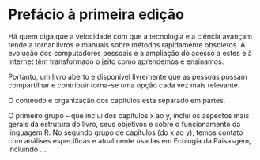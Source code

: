 # Prefácio à primeira edição {.unnumbered}

Há quem diga que a velocidade com que a tecnologia e a ciência avançam tende a tornar livros e manuais sobre métodos rapidamente obsoletos. A evolução dos computadores pessoais e a ampliação do acesso a estes e à Internet têm transformado o jeito como aprendemos e ensinamos. 

Portanto, um livro aberto e disponível livremente que as pessoas possam compartilhar e contribuir torna-se uma opção cada vez mais relevante.

O conteudo e organização dos capítulos esta separado em partes.

O primeiro grupo – que inclui dos capítulos x ao y, inclui os aspectos mais gerais da estrutura do livro, seus objetivos e sobre o funcionamento da linguagem R. No segundo grupo de capítulos (do x ao y), temos contato com análises específicas e atualmente usadas em Ecologia da Paisasgem, incluindo ....